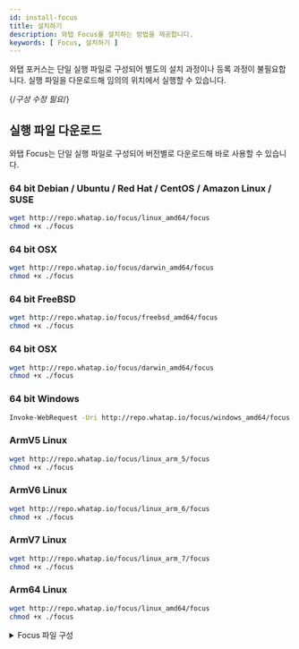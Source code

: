 ```yaml
---
id: install-focus
title: 설치하기
description: 와탭 Focus를 설치하는 방법을 제공합니다.
keywords: [ Focus, 설치하기 ]
---
```


와탭 포커스는 단일 실행 파일로 구성되어 별도의 설치 과정이나 등록 과정이 불필요합니다. 실행 파일을 다운로드해 임의의 위치에서 실행할 수 있습니다.

{/*구성 수정 필요*/}

## 실행 파일 다운로드

와탭 Focus는 단일 실행 파일로 구성되어 버전별로 다운로드해 바로 사용할 수 있습니다.

### 64 bit Debian / Ubuntu / Red Hat / CentOS / Amazon Linux / SUSE

```bash title=SH
wget http://repo.whatap.io/focus/linux_amd64/focus
chmod +x ./focus
```

### 64 bit OSX

```bash title=SH
wget http://repo.whatap.io/focus/darwin_amd64/focus
chmod +x ./focus
```

### 64 bit FreeBSD

```bash title=SH
wget http://repo.whatap.io/focus/freebsd_amd64/focus
chmod +x ./focus
```

### 64 bit OSX

```bash title=SH
wget http://repo.whatap.io/focus/darwin_amd64/focus
chmod +x ./focus
```

### 64 bit Windows

```bash title=SH
Invoke-WebRequest -Uri http://repo.whatap.io/focus/windows_amd64/focus.exe -OutFile focus.exe
```

### ArmV5 Linux

```bash title=SH
wget http://repo.whatap.io/focus/linux_arm_5/focus
chmod +x ./focus
```

### ArmV6 Linux

```bash title=SH
wget http://repo.whatap.io/focus/linux_arm_6/focus
chmod +x ./focus
```

### ArmV7 Linux

```bash title=SH
wget http://repo.whatap.io/focus/linux_arm_7/focus
chmod +x ./focus
```

### Arm64 Linux

```bash title=SH
wget http://repo.whatap.io/focus/linux_amd64/focus
chmod +x ./focus
```

<details>
<summary>Focus 파일 구성</summary>

*  **Linux / FreeBSD / OSX / Raspberry Pi OS**

  * **focus**: 데이터 수집 및 전송 프로그램입니다.

*  **Windows**

  * **focus.exe**: 데이터 수집 및 전송 프로그램입니다.

</details>